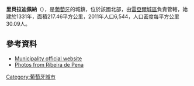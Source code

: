 {{Coord|41|31|N|7|47|W|display=title}}

'''里貝拉迪佩納'''（{{lang-pt|Ribeira de Pena}}），是[[葡萄牙|葡萄牙]]的城鎮，位於該國北部，由[[雷亞爾城區|雷亞爾城區]]負責管轄，始建於1331年，面積217.46平方公里，2011年人口6,544，人口密度每平方公里30.09人。

==參考資料==
* [https://web.archive.org/web/20060424050349/http://www.cm-rpena.pt/ Municipality official website]
* [http://www.flickr.com/photos/vitor107/sets/72057594077953783/ Photos from Ribeira de Pena] {{Wayback|url=http://www.flickr.com/photos/vitor107/sets/72057594077953783/ |date=20070820203345 }}

{{Portugal-geo-stub}}
[[Category:葡萄牙城市|Category:葡萄牙城市]]